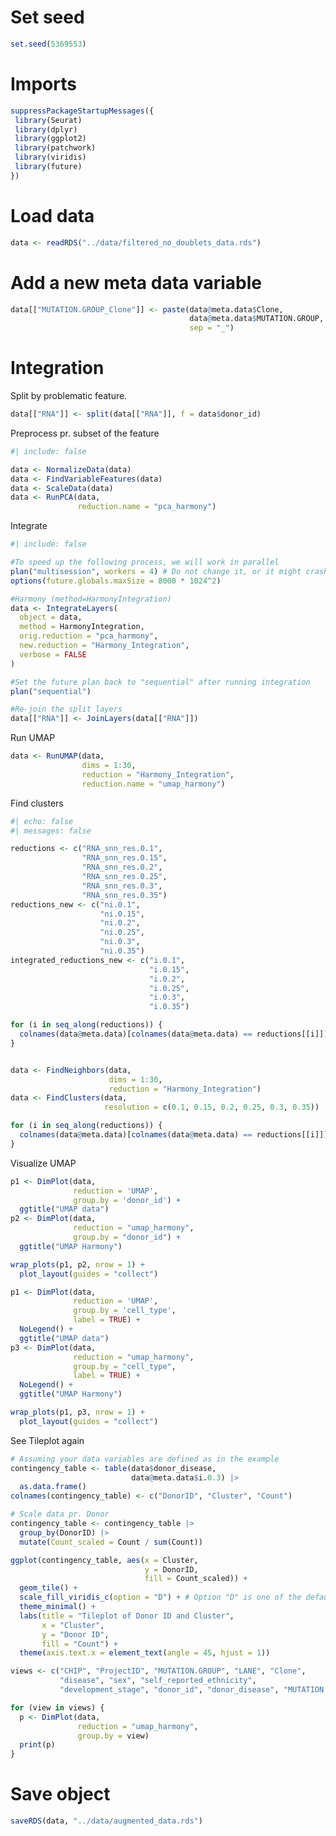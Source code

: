 # Set seed
```r
set.seed(5369553)
```

# Imports
```r
suppressPackageStartupMessages({
 library(Seurat)
 library(dplyr)
 library(ggplot2)
 library(patchwork)
 library(viridis)
 library(future)
})
```

# Load data
```r
data <- readRDS("../data/filtered_no_doublets_data.rds")
```

# Add a new meta data variable
```r
data[["MUTATION.GROUP_Clone"]] <- paste(data@meta.data$Clone,
                                        data@meta.data$MUTATION.GROUP,
                                        sep = "_")
```


# Integration
Split by problematic feature.
```r
data[["RNA"]] <- split(data[["RNA"]], f = data$donor_id)
```

Preprocess pr. subset of the feature
```r
#| include: false

data <- NormalizeData(data)
data <- FindVariableFeatures(data)
data <- ScaleData(data)
data <- RunPCA(data,
               reduction.name = "pca_harmony")
```

Integrate
```r
#| include: false

#To speed up the following process, we will work in parallel
plan("multisession", workers = 4) # Do not change it, or it might crash.
options(future.globals.maxSize = 8000 * 1024^2)

#Harmony (method=HarmonyIntegration)
data <- IntegrateLayers(
  object = data,
  method = HarmonyIntegration,
  orig.reduction = "pca_harmony",
  new.reduction = "Harmony_Integration",
  verbose = FALSE
)

#Set the future plan back to "sequential" after running integration
plan("sequential")

#Re-join the split layers
data[["RNA"]] <- JoinLayers(data[["RNA"]])
```

Run UMAP
```r
data <- RunUMAP(data,
                dims = 1:30,
                reduction = "Harmony_Integration",
                reduction.name = "umap_harmony")
```

Find clusters
```r
#| echo: false
#| messages: false

reductions <- c("RNA_snn_res.0.1",                      
                "RNA_snn_res.0.15",                         
                "RNA_snn_res.0.2",                         
                "RNA_snn_res.0.25",                         
                "RNA_snn_res.0.3",                         
                "RNA_snn_res.0.35")
reductions_new <- c("ni.0.1",                      
                    "ni.0.15",                         
                    "ni.0.2",                         
                    "ni.0.25",                         
                    "ni.0.3",                         
                    "ni.0.35")
integrated_reductions_new <- c("i.0.1",                      
                               "i.0.15",                         
                               "i.0.2",                         
                               "i.0.25",                         
                               "i.0.3",                         
                               "i.0.35")

for (i in seq_along(reductions)) {
  colnames(data@meta.data)[colnames(data@meta.data) == reductions[[i]]] <- reductions_new[[i]]
}


data <- FindNeighbors(data,
                      dims = 1:30,
                      reduction = "Harmony_Integration")
data <- FindClusters(data,
                     resolution = c(0.1, 0.15, 0.2, 0.25, 0.3, 0.35))

for (i in seq_along(reductions)) {
  colnames(data@meta.data)[colnames(data@meta.data) == reductions[[i]]] <- integrated_reductions_new[[i]]
}
```

Visualize UMAP
```r
p1 <- DimPlot(data,
              reduction = 'UMAP',
              group.by = 'donor_id') +
  ggtitle("UMAP data")
p2 <- DimPlot(data,
              reduction = "umap_harmony",
              group.by = "donor_id") +
  ggtitle("UMAP Harmony")

wrap_plots(p1, p2, nrow = 1) +
  plot_layout(guides = "collect")
```

```r
p1 <- DimPlot(data,
              reduction = 'UMAP',
              group.by = 'cell_type',
              label = TRUE) +
  NoLegend() +
  ggtitle("UMAP data")
p3 <- DimPlot(data,
              reduction = "umap_harmony",
              group.by = "cell_type",
              label = TRUE) +
  NoLegend() +
  ggtitle("UMAP Harmony")

wrap_plots(p1, p3, nrow = 1) +
  plot_layout(guides = "collect")
```

See Tileplot again
```r
# Assuming your data variables are defined as in the example
contingency_table <- table(data$donor_disease,
                           data@meta.data$i.0.3) |>
  as.data.frame()
colnames(contingency_table) <- c("DonorID", "Cluster", "Count")

# Scale data pr. Donor
contingency_table <- contingency_table |>
  group_by(DonorID) |>
  mutate(Count_scaled = Count / sum(Count))

ggplot(contingency_table, aes(x = Cluster,
                              y = DonorID,
                              fill = Count_scaled)) +
  geom_tile() +
  scale_fill_viridis_c(option = "D") + # Option "D" is one of the default viridis color maps
  theme_minimal() +
  labs(title = "Tileplot of Donor ID and Cluster",
       x = "Cluster",
       y = "Donor ID",
       fill = "Count") +
  theme(axis.text.x = element_text(angle = 45, hjust = 1))
```

```r
views <- c("CHIP", "ProjectID", "MUTATION.GROUP", "LANE", "Clone",
           "disease", "sex", "self_reported_ethnicity",
           "development_stage", "donor_id", "donor_disease", "MUTATION.GROUP_Clone")

for (view in views) {
  p <- DimPlot(data,
               reduction = "umap_harmony",
               group.by = view)
  print(p)
} 
```

# Save object
```r
saveRDS(data, "../data/augmented_data.rds")
```
